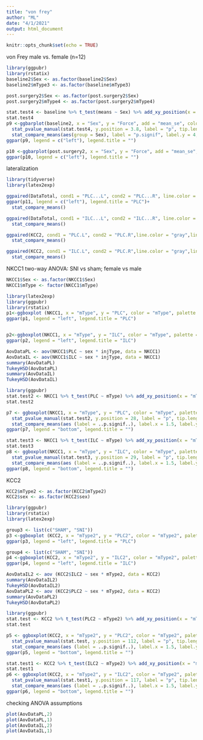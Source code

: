 ```yaml
---
title: "von frey"
author: "ML"
date: "4/1/2021"
output: html_document
---
```


```r
knitr::opts_chunk$set(echo = TRUE)
```

von Frey male vs. female (n=12)
```r
library(ggpubr)
library(rstatix)
baseline2$Sex <- as.factor(baseline2$Sex)
baseline2$mType3 <- as.factor(baseline$mType3)

post.surgery2$Sex <- as.factor(post.surgery2$Sex)
post.surgery2$mType4 <- as.factor(post.surgery2$mType4)

stat.test4 <- baseline %>% t_test(means ~ Sex) %>% add_xy_position(x = "Sex")
stat.test4
p9 <-ggbarplot(baseline2, x = "Sex", y = "Force", add = "mean_se", color = "Side", palette = "lancet", xlab = "", ylab = "baseline mean force (g)", xlim = c(1,4), position = position_dodge(0.8)) +
  stat_pvalue_manual(stat.test4, y.position = 3.8, label = "p", tip.length = 0.01)+
  stat_compare_means(aes(group = Sex), label = "p.signif", label.y = 4, label.x = 1.5)
ggpar(p9, legend = c("left"), legend.title = "")

p10 <-ggbarplot(post.surgery2, x = "Sex", y = "Force", add = "mean_se", color = "Side", palette = "lancet", xlab = "", ylab = "post-surgery mean force (g)", position = position_dodge(0.8), facet.by = "mType4")
ggpar(p10, legend = c("left"), legend.title = "")
```

lateralization
```r
library(tidyverse)
library(latex2exp)

ggpaired(DataTotal, cond1 = "PLC...L", cond2 = "PLC...R", line.color = "gray",line.size = 0.4, xlab = "", ylab = TeX("NKCC1 punta/$10^3\\mu m^2$"), facet.by = "mType")
ggpar(p11, legend = c("left"), legend.title = "PLC")+
  stat_compare_means()

ggpaired(DataTotal, cond1 = "ILC...L", cond2 = "ILC...R", line.color = "gray",line.size = 0.4 , palette = "#00AFBB", xlab = "", ylab = TeX("NKCC1 punta/$10^3\\mu m^2$"), facet.by = "mType")+
  stat_compare_means()

ggpaired(KCC2, cond1 = "PLC.L", cond2 = "PLC.R",line.color = "gray",line.size = 0.4, xlab = "", ylab = TeX("KCC2 punta/$10^3\\mu m^2$"), facet.by = "mType2")+
  stat_compare_means()

ggpaired(KCC2, cond1 = "ILC.L", cond2 = "PLC.R",line.color = "gray",line.size = 0.4, xlab = "", ylab = TeX("KCC2 punta/$10^3\\mu m^2$"), facet.by = "mType2")+
  stat_compare_means()


```

NKCC1 two-way ANOVA: SNI vs sham; female vs male
```r
NKCC1$Sex <- as.factor(NKCC1$Sex)
NKCC1$mType <- factor(NKCC1$mType)

library(latex2exp)
library(ggpubr)
library(rstatix)
p1<-ggboxplot (NKCC1, x = "mType", y = "PLC", color = "mType", palette = c("jco"), add = "jitter", xlab = "", ylab = TeX("NKCC1 punta/$10^3\\mu m^2$"), ylim = c(13,27), facet.by = "Sex")
ggpar(p1, legend = "left", legend.title = "PLC")


p2<-ggboxplot(NKCC1, x = "mType", y = "ILC", color = "mType", palette = c("jco"), add = "jitter", xlab = "", ylab = TeX("NKCC1 punta/$10^3\\mu m^2$"), ylim = c(13,27), facet.by = "Sex")
ggpar(p2, legend = "left", legend.title = "ILC")

AovDataPL <- aov(NKCC1$PLC ~ sex * injType, data = NKCC1)
AovDataIL <- aov(NKCC1$ILC ~ sex * injType, data = NKCC1)
summary(AovDataPL)
TukeyHSD(AovDataPL)
summary(AovDataIL)
TukeyHSD(AovDataIL)
```
```r
library(ggpubr)
stat.test2 <- NKCC1 %>% t_test(PLC ~ mType) %>% add_xy_position(x = "mType")
stat.test2

p7 <- ggboxplot(NKCC1, x = "mType", y = "PLC", color = "mType", palette = c("jco"), add = "jitter", xlab = "", ylab = TeX("PLC NKCC1 punta/$10^3\\mu m^2$"), ylim = c(10,30), xlim = c(1,4), width = 0.7) +
  stat_pvalue_manual(stat.test2, y.position = 28, label = "p", tip.length = 0.01)+
  stat_compare_means(aes (label = ..p.signif..), label.x = 1.5, label.y = 30)
ggpar(p7, legend = "bottom", legend.title = "")

stat.test3 <- NKCC1 %>% t_test(ILC ~ mType) %>% add_xy_position(x = "mType2")
stat.test3
p8 <- ggboxplot(NKCC1, x = "mType", y = "ILC", color = "mType", palette = c("jco"), add = "jitter", xlab = "", ylab = TeX("ILC NKCC1 punta/$10^3\\mu m^2$"), ylim = c(12,32), xlim = c(1,4), width = 0.7) +
  stat_pvalue_manual(stat.test3, y.position = 29, label = "p", tip.length = 0.01)+
  stat_compare_means(aes (label = ..p.signif..), label.x = 1.5, label.y = 31)
ggpar(p8, legend = "bottom", legend.title = "")
```

KCC2
```r
KCC2$mType2 <- as.factor(KCC2$mType2)
KCC2$sex <- as.factor(KCC2$sex)

library(ggpubr)
library(rstatix)
library(latex2exp)

group3 <- list(c("SHAM", "SNI"))
p3 <-ggboxplot (KCC2, x = "mType2", y = "PLC2", color = "mType2", palette = c("jco"), add = "jitter", xlab = "", ylab = TeX("KCC2 punta/$10^3\\mu m^2$"), ylim = c(35, 110), facet.by = "sex") 
ggpar(p3, legend = "left", legend.title = "PLC")

group4 <- list(c("SHAM", "SNI"))
p4 <-ggboxplot(KCC2, x = "mType2", y = "ILC2", color = "mType2", palette = c("jco"), add = "jitter", xlab = "", ylab = TeX("KCC2 punta/$10^3\\mu m^2$"), ylim = c(45,120), facet.by = "sex") 
ggpar(p4, legend = "left", legend.title = "ILC")

AovDataIL2 <- aov (KCC2$ILC2 ~ sex * mType2, data = KCC2)
summary(AovDataIL2)
TukeyHSD(AovDataIL2)
AovDataPL2 <- aov (KCC2$PLC2 ~ sex * mType2, data = KCC2)
summary(AovDataPL2)
TukeyHSD(AovDataPL2)

```

```r
library(ggpubr)
stat.test <- KCC2 %>% t_test(PLC2 ~ mType2) %>% add_xy_position(x = "mType2")
stat.test

p5 <- ggboxplot(KCC2, x = "mType2", y = "PLC2", color = "mType2", palette = c("jco"), add = "jitter", xlab = "", ylab = TeX("PLC KCC2 punta/$10^3\\mu m^2$"), ylim = c(40,120), xlim = c(1,4), width = 0.7) +
  stat_pvalue_manual(stat.test, y.position = 112, label = "p", tip.length = 0.01)+
  stat_compare_means(aes (label = ..p.signif..), label.x = 1.5, label.y = 119)
ggpar(p5, legend = "bottom", legend.title = "")

stat.test1 <- KCC2 %>% t_test(ILC2 ~ mType2) %>% add_xy_position(x = "mType2")
stat.test1
p6 <- ggboxplot(KCC2, x = "mType2", y = "ILC2", color = "mType2", palette = c("jco"), add = "jitter", xlab = "", ylab = TeX("ILC KCC2 punta/$10^3\\mu m^2$"), ylim = c(40,125), xlim = c(1,4), width = 0.7) +
  stat_pvalue_manual(stat.test1, y.position = 117, label = "p", tip.length = 0.01)+
  stat_compare_means(aes (label = ..p.signif..), label.x = 1.5, label.y = 124)
ggpar(p6, legend = "bottom", legend.title = "")


```


checking ANOVA assumptions
```r
plot(AovDataPL,2)
plot(AovDataPL,1)
plot(AovDataIL,2)
plot(AovDataIL,1)
```

